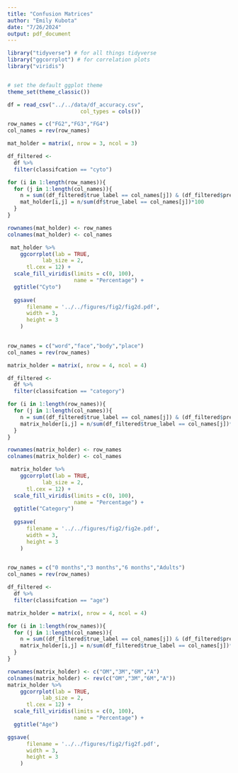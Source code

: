 ```yaml
---
title: "Confusion Matrices"
author: "Emily Kubota"
date: "7/26/2024"
output: pdf_document
---
```


```r
library("tidyverse") # for all things tidyverse
library("ggcorrplot") # for correlation plots
library("viridis")


# set the default ggplot theme 
theme_set(theme_classic())


```

```r

df = read_csv("../../data/df_accuracy.csv",
                       col_types = cols())

```

```r
row_names = c("FG2","FG3","FG4")
col_names = rev(row_names)

mat_holder = matrix(, nrow = 3, ncol = 3)

df_filtered <-
  df %>% 
  filter(classifcation == "cyto")

for (i in 1:length(row_names)){
  for (j in 1:length(col_names)){
    n = sum((df_filtered$true_label == col_names[j]) & (df_filtered$predicted_label == row_names[i]))
    mat_holder[i,j] = n/sum(df$true_label == col_names[j])*100
  }
}

rownames(mat_holder) <- row_names
colnames(mat_holder) <- col_names

 mat_holder %>%
    ggcorrplot(lab = TRUE,
           lab_size = 2,
      tl.cex = 12) +
  scale_fill_viridis(limits = c(0, 100),
                     name = "Percentage") +
  ggtitle("Cyto")
 
  ggsave(
      filename = '../../figures/fig2/fig2d.pdf',
      width = 3,
      height = 3
    )
 

```



```r
row_names = c("word","face","body","place")
col_names = rev(row_names)

matrix_holder = matrix(, nrow = 4, ncol = 4)

df_filtered <-
  df %>% 
  filter(classifcation == "category")

for (i in 1:length(row_names)){
  for (j in 1:length(col_names)){
    n = sum((df_filtered$true_label == col_names[j]) & (df_filtered$predicted_label == row_names[i]))
    matrix_holder[i,j] = n/sum(df_filtered$true_label == col_names[j])*100
  }
}

rownames(matrix_holder) <- row_names
colnames(matrix_holder) <- col_names

 matrix_holder %>%
    ggcorrplot(lab = TRUE,
           lab_size = 2,
      tl.cex = 12) +
  scale_fill_viridis(limits = c(0, 100),
                     name = "Percentage") +
  ggtitle("Category") 
 
  ggsave(
      filename = '../../figures/fig2/fig2e.pdf',
      width = 3,
      height = 3
    )
 

```

```r
row_names = c("0 months","3 months","6 months","Adults")
col_names = rev(row_names)

df_filtered <-
  df %>% 
  filter(classifcation == "age")

matrix_holder = matrix(, nrow = 4, ncol = 4)

for (i in 1:length(row_names)){
  for (j in 1:length(col_names)){
    n = sum((df_filtered$true_label == col_names[j]) & (df_filtered$predicted_label == row_names[i]))
    matrix_holder[i,j] = n/sum(df_filtered$true_label == col_names[j])*100
  }
}

rownames(matrix_holder) <- c("OM","3M","6M","A")
colnames(matrix_holder) <- rev(c("OM","3M","6M","A"))
matrix_holder %>%
    ggcorrplot(lab = TRUE,
           lab_size = 2,
      tl.cex = 12) +
  scale_fill_viridis(limits = c(0, 100),
                     name = "Percentage") +
  ggtitle("Age") 

ggsave(
      filename = '../../figures/fig2/fig2f.pdf',
      width = 3,
      height = 3
    )

```